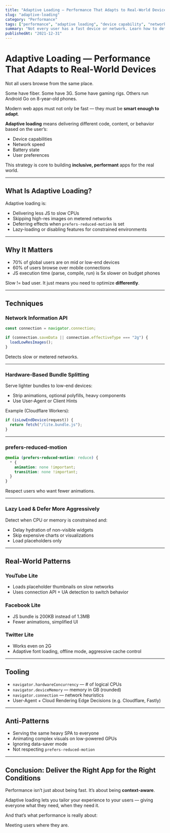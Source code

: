 ```yaml
---
title: "Adaptive Loading — Performance That Adapts to Real-World Devices"
slug: "adaptive-loading"
category: "Performance"
tags: ["performance", "adaptive loading", "device capability", "network", "progressive enhancement"]
summary: "Not every user has a fast device or network. Learn how to detect constraints and adapt loading strategies dynamically — from lite mode to low-bandwidth fallbacks and capability-based bundles."
publishedAt: "2021-12-31"
---
```


# Adaptive Loading — Performance That Adapts to Real-World Devices

Not all users browse from the same place.

Some have fiber. Some have 3G. Some have gaming rigs. Others run Android Go on 8-year-old phones.

Modern web apps must not only be fast — they must be **smart enough to adapt**.

**Adaptive loading** means delivering different code, content, or behavior based on the user’s:
- Device capabilities
- Network speed
- Battery state
- User preferences

This strategy is core to building **inclusive, performant** apps for the real world.

---

## What Is Adaptive Loading?

Adaptive loading is:
- Delivering less JS to slow CPUs
- Skipping high-res images on metered networks
- Deferring effects when `prefers-reduced-motion` is set
- Lazy-loading or disabling features for constrained environments

---

## Why It Matters

- 70% of global users are on mid or low-end devices
- 60% of users browse over mobile connections
- JS execution time (parse, compile, run) is 5x slower on budget phones

Slow != bad user. It just means you need to optimize **differently**.

---

## Techniques

### Network Information API

```js
const connection = navigator.connection;

if (connection.saveData || connection.effectiveType === "2g") {
  loadLowResImages();
}
```

Detects slow or metered networks.

---

### Hardware-Based Bundle Splitting

Serve lighter bundles to low-end devices:

- Strip animations, optional polyfills, heavy components
- Use User-Agent or Client Hints

Example (Cloudflare Workers):

```js
if (isLowEndDevice(request)) {
  return fetch("/lite.bundle.js");
}
```

---

### prefers-reduced-motion

```css
@media (prefers-reduced-motion: reduce) {
  * {
    animation: none !important;
    transition: none !important;
  }
}
```

Respect users who want fewer animations.

---

### Lazy Load & Defer More Aggressively

Detect when CPU or memory is constrained and:
- Delay hydration of non-visible widgets
- Skip expensive charts or visualizations
- Load placeholders only

---

## Real-World Patterns

### YouTube Lite

- Loads placeholder thumbnails on slow networks
- Uses connection API + UA detection to switch behavior

### Facebook Lite

- JS bundle is 200KB instead of 1.3MB
- Fewer animations, simplified UI

### Twitter Lite

- Works even on 2G
- Adaptive font loading, offline mode, aggressive cache control

---

## Tooling

- `navigator.hardwareConcurrency` — # of logical CPUs
- `navigator.deviceMemory` — memory in GB (rounded)
- `navigator.connection` — network heuristics
- User-Agent + Cloud Rendering Edge Decisions (e.g. Cloudflare, Fastly)

---

## Anti-Patterns

- Serving the same heavy SPA to everyone
- Animating complex visuals on low-powered GPUs
- Ignoring data-saver mode
- Not respecting `prefers-reduced-motion`

---

## Conclusion: Deliver the Right App for the Right Conditions

Performance isn’t just about being fast. It’s about being **context-aware**.

Adaptive loading lets you tailor your experience to your users — giving everyone what they need, when they need it.

And that’s what performance is really about:

Meeting users where they are.

